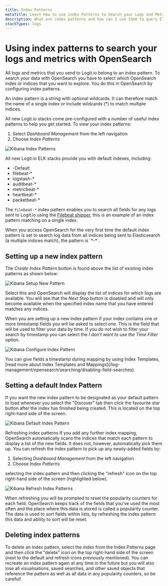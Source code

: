 ```yaml
---
title: Index Patterns
metaTitle: Learn How to use index Patterns to Search your Logs and Metrics
description: What are index patterns and how can I use them to query Elasticsearch with OpenSearch Dashboards on the Logit.io platform?
stackTypes: logs
---
```


# Using index patterns to search your logs and metrics with OpenSearch

All logs and metrics that you send to Logit.io belong to an index pattern. 
To search your data with OpenSearch you have to select which OpenSearch index 
or indices that you want to explore. You do this in OpenSearch by 
configuring index patterns.

An index pattern is a string with optional wildcards. It can therefore 
match the name of a single index or include wildcards (*) to match multiple indices.

All new Logit.io stacks come pre-configured with a number of useful 
index patterns to help you get started. To view your index patterns:

1. Select *Dashboard Management* from the left navigation
2. Choose *Index Patterns*

![Kibana Index Patterns](@/images/help/log-management/storage/kibana-index-patterns.png)

All new Logit.io ELK stacks provide you with default indexes, including:
- -Default
- filebeat-*
- logstash-*
- auditbeat-*
- metricbeat-*
- heartbeat-*
- packetbeat-*

The `filebeat-*` index pattern enables you to search all fields for any 
logs sent to Logit.io using the [Filebeat shipper](/integrations/log-management/shippers/filebeat), 
this is an example of an index pattern matching on a single index.

<Callout type="info">
  When you access OpenSearch for the very first time the default index 
  pattern is set to search log data from all indices being sent to 
  Elasticsearch (a multiple indices match), the pattern is `*-*`.
</Callout>

## Setting up a new index pattern

The *Create Index Pattern* button is found above the list of existing index patterns as shown below:

![Kibana Setup New Pattern](@/images/help/log-management/storage/kibana-setup-new-pattern.png)

Select this and OpenSearch will display the list of indices for which logs are available. 
You will see that the *Next Step* button is disabled and will only become available when 
the specified index name that you have entered matches any indices.

When you are setting up a new index pattern if your index contains one or more 
timestamp fields you will be asked to select one. This is the field that will 
be used to filter your data by time. If you do not wish to filter your search 
by timestamp you can select the *I don't want to use the Time Filter option*.

![Kibana Configure Index Pattern](@/images/help/log-management/storage/kibana-configure-index-pattern.png)

<Callout type="info">
  You can give fields a timestamp during mapping by using Index Templates, 
  [read more about Index Templates and Mappings](/log-management/opensearch/searching/disabling-field-searches).
</Callout>

## Setting a default Index Pattern

If you want the new index pattern to be designated as your default pattern to 
load whenever you select the "Discover" tab then click the favourite star button 
after the index has finished being created. This is located on the top right-hand side of the screen.

![Kibana Default Index Pattern](@/images/help/log-management/storage/kibana-default-index-pattern.png)

Refreshing index patterns
If you add any further index mapping, OpenSearch automatically scans the indices 
that match each pattern to display a list of the new fields. It does not, however, 
automatically pick them up. You can refresh the index pattern to pick up any newly-added fields by:

1. Selecting *Dashboard Management* from the left navigation
2. Choose *Index Patterns*

selecting the index pattern and then clicking the "refresh" icon on the top 
right-hand side of the screen (highlighted below).

![Kibana Refresh Index Patterns](@/images/help/log-management/storage/kibana-refresh-index-patterns.png)

When refreshing you will be prompted to reset the popularity counters for each field. 
OpenSearch keeps track of the fields that you've used the most often and the place 
where this data is stored is called a popularity counter. The data is used to sort 
fields within lists, by refreshing the index pattern this data and ability to sort will be reset.

## Deleting index patterns

To delete an index pattern, select the index from the Index Patterns page and 
then click the "delete" icon on the top right-hand side of the screen (next to 
the default and refresh icons previously mentioned). You can recreate an index 
pattern again at any time in the future but you will also lose all visualisations, 
saved searches, and other saved objects that reference the pattern as well as 
all data in any popularity counters, so be careful!